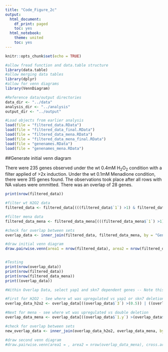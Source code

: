 ```yaml
---
title: "Code_Figure_2c"
output:
  html_document:
    df_print: paged
    toc: yes
  html_notebook:
    theme: united
    toc: yes
---
```


```r
knitr::opts_chunk$set(echo = TRUE)

#allow fread function and data.table structure
library(data.table)
#allow merging data tables
library(dplyr)
#allow for venn diagrams
library(VennDiagram)

#Reference data/output directories
data_dir <- "../data"
analysis_dir <- "../analysis"
output_dir <- "../output"

#Load objects from earlier analysis
load(file = "filtered_data.RData")
load(file = "filtered_data_final.RData")
load(file = "filtered_data_mena.RData")
load(file = "filtered_data_mena_final.RData")
load(file = "genenames.RData")
load(file = "genenames_mena.RData")

```

##Generate initial venn diagram

There were 235 genes observed under the wt 0.4mM H~2~O~2~ condition with a filter applied of >2x induction. Under the wt 0.1mM Menadione condition, there were 315 genes found. The observations took place after all rows with NA values were ommitted. There was an overlap of 28 genes.

```r
print(nrow(filtered_data))

#filter wt H2O2 data
filtered_data <- filtered_data[(((filtered_data$`1`) >1) & filtered_data$`1 CV` <1),]

#filter mena data
filtered_data_mena <- filtered_data_mena[(((filtered_data_mena$`1`) >1) & filtered_data_mena$`1 CV` <1),]

#check for overlap between sets
overlap_data <- inner_join(filtered_data, filtered_data_mena, by = "Genes")

#draw initial venn diagram
draw.pairwise.venn(area1 = nrow(filtered_data), area2 = nrow(filtered_data_mena), cross.area = nrow(overlap_data), category = c("0.4mM H2O2 wt", "0.1mM Menadione wt"), fill = c("yellow","yellow"), cat.pos = c(180,180), cex = c(2,2,2), cat.cex = c(1.5,1.5), alpha = c(.75,.75))


#Testing
print(nrow(overlap_data))
print(nrow(filtered_data))
print(nrow(filtered_data_mena))
print((overlap_data))


```

```r

#Within Overlap Data, select yap1 and skn7 dependent genes -- Note this was my interpretation of the papers figure 2c

#First for H2O2 - See where wt was upregulated vs yap1 or skn7 deletion
overlap_data_h2o2 <- overlap_data[((overlap_data$`3`) >(0.5)) | ((overlap_data$`2`) >0.5),]

#Next for mena - see where wt was upregulated vs double deletion
overlap_data_mena <- overlap_data[((overlap_data$`1.y`) >(overlap_data$`2.y`)),]

#check for overlap between sets
new_overlap_data <- inner_join(overlap_data_h2o2, overlap_data_mena, by = "Genes")

#draw second venn diagram
#draw.pairwise.venn(area1 = , area2 = nrow(overlap_data_mena), cross.area = , category = c("H2O2 yap1 or skn7", "Menadione yap1skn7"), fill = c("yellow","yellow"), cat.pos = c(180,180), cex = c(2,2,2), cat.cex = c(1.5,1.5), alpha = c(.75,.75))



```